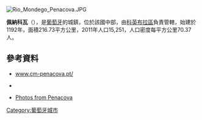[[Image:Rio_Mondego_Penacova.JPG|right]]
{{Coord|40|16|14|N|8|17|0|W|display=title}}

'''佩納科瓦'''（{{lang-pt|Penacova}}），是[[葡萄牙|葡萄牙]]的城鎮，位於該國中部，由[[科英布拉區|科英布拉區]]負責管轄，始建於1192年，面積216.73平方公里，2011年人口15,251，人口密度每平方公里70.37人。

==參考資料==
*[http://www.cm-penacova.pt/ www.cm-penacova.pt/] {{Wayback|url=http://www.cm-penacova.pt/ |date=20080424063508 }}
* {{Official website|http://www.cm-penacova.pt/}} {{pt icon}}
* [http://www.flickr.com/photos/vitor107/sets/1430135/ Photos from Penacova] {{Wayback|url=http://www.flickr.com/photos/vitor107/sets/1430135/ |date=20121109063523 }}

{{Portugal-geo-stub}}
[[Category:葡萄牙城市|Category:葡萄牙城市]]